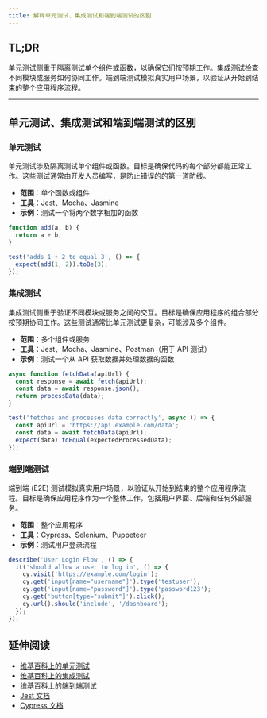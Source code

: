 ```yaml
---
title: 解释单元测试、集成测试和端到端测试的区别
---
```


## TL;DR

单元测试侧重于隔离测试单个组件或函数，以确保它们按预期工作。集成测试检查不同模块或服务如何协同工作。端到端测试模拟真实用户场景，以验证从开始到结束的整个应用程序流程。

***

## 单元测试、集成测试和端到端测试的区别

### 单元测试

单元测试涉及隔离测试单个组件或函数。目标是确保代码的每个部分都能正常工作。这些测试通常由开发人员编写，是防止错误的的第一道防线。

* **范围**：单个函数或组件
* **工具**：Jest、Mocha、Jasmine
* **示例**：测试一个将两个数字相加的函数

```js
function add(a, b) {
  return a + b;
}

test('adds 1 + 2 to equal 3', () => {
  expect(add(1, 2)).toBe(3);
});
```

### 集成测试

集成测试侧重于验证不同模块或服务之间的交互。目标是确保应用程序的组合部分按预期协同工作。这些测试通常比单元测试更复杂，可能涉及多个组件。

* **范围**：多个组件或服务
* **工具**：Jest、Mocha、Jasmine、Postman（用于 API 测试）
* **示例**：测试一个从 API 获取数据并处理数据的函数

```js
async function fetchData(apiUrl) {
  const response = await fetch(apiUrl);
  const data = await response.json();
  return processData(data);
}

test('fetches and processes data correctly', async () => {
  const apiUrl = 'https://api.example.com/data';
  const data = await fetchData(apiUrl);
  expect(data).toEqual(expectedProcessedData);
});
```

### 端到端测试

端到端 (E2E) 测试模拟真实用户场景，以验证从开始到结束的整个应用程序流程。目标是确保应用程序作为一个整体工作，包括用户界面、后端和任何外部服务。

* **范围**：整个应用程序
* **工具**：Cypress、Selenium、Puppeteer
* **示例**：测试用户登录流程

```js
describe('User Login Flow', () => {
  it('should allow a user to log in', () => {
    cy.visit('https://example.com/login');
    cy.get('input[name="username"]').type('testuser');
    cy.get('input[name="password"]').type('password123');
    cy.get('button[type="submit"]').click();
    cy.url().should('include', '/dashboard');
  });
});
```

## 延伸阅读

* [维基百科上的单元测试](https://en.wikipedia.org/wiki/Unit_testing)
* [维基百科上的集成测试](https://en.wikipedia.org/wiki/Integration_testing)
* [维基百科上的端到端测试](https://en.wikipedia.org/wiki/End-to-end_testing)
* [Jest 文档](https://jestjs.io/docs/getting-started)
* [Cypress 文档](https://docs.cypress.io/guides/overview/why-cypress)
